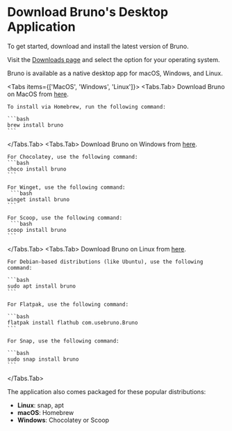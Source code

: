 
# Download Bruno's Desktop Application 

To get started, download and install the latest version of Bruno. 

Visit the [Downloads page](https://www.usebruno.com/downloads) and select the option for your operating system. 

Bruno is available as a native desktop app for macOS, Windows, and Linux.

<Tabs items={['MacOS', 'Windows', 'Linux']}>
  <Tabs.Tab>
    Download Bruno on MacOS from [here](https://www.usebruno.com/downloads).

    To install via Homebrew, run the following command:
    
    ```bash
    brew install bruno
    ```
  </Tabs.Tab>
  <Tabs.Tab>
    Download Bruno on Windows from [here](https://www.usebruno.com/downloads).
    
    For Chocolatey, use the following command:
    ```bash
    choco install bruno
    ```

    For Winget, use the following command:
     ```bash
    winget install bruno
    ```

    For Scoop, use the following command:
     ```bash
    scoop install bruno
    ```

  </Tabs.Tab>
  <Tabs.Tab>
    Download Bruno on Linux from [here](https://www.usebruno.com/downloads).
    
    For Debian-based distributions (like Ubuntu), use the following command:
    
    ```bash
    sudo apt install bruno
    ```

    For Flatpak, use the following command:
    
    ```bash
    flatpak install flathub com.usebruno.Bruno
    ```

    For Snap, use the following command:
    
    ```bash
    sudo snap install bruno
    ```
  </Tabs.Tab>
</Tabs>


The application also comes packaged for these popular distributions:

- **Linux**: snap, apt
- **macOS**: Homebrew
- **Windows**: Chocolatey or Scoop
